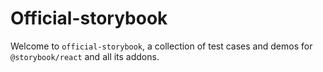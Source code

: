 <Meta title="Intro" />

# Official-storybook

Welcome to `official-storybook`, a collection of test cases and demos for `@storybook/react` and all its addons.
